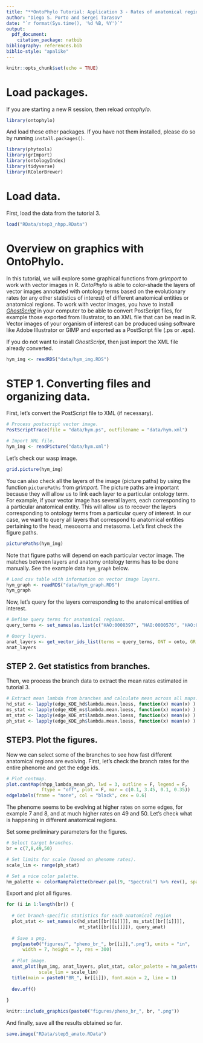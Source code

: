 ```yaml
---
title: "**OntoPhylo Tutorial: Application 3 - Rates of anatomical regions**"
author: "Diego S. Porto and Sergei Tarasov"
date: "`r format(Sys.time(), '%d %B, %Y')`"
output:
  pdf_document:
    citation_package: natbib
bibliography: references.bib
biblio-style: "apalike"
---
```


```r
knitr::opts_chunk$set(echo = TRUE)
```

# Load packages.

If you are starting a new R session, then reload *ontophylo*.
```r
library(ontophylo)
```

And load these other packages. If you have not them installed, please do so by running `install.packages()`.
```r
library(phytools)
library(grImport)
library(ontologyIndex)
library(tidyverse)
library(RColorBrewer)
```

# Load data.

First, load the data from the tutorial 3.
```r
load("RData/step3_nhpp.RData")
```

# Overview on graphics with OntoPhylo.

In this tutorial, we will explore some graphical functions from *grImport* \citet{murrell2009} to work with vector images in R. *OntoPhylo* is able to color-shade the layers of vector images annotated with ontology terms based on the evolutionary rates (or any other statistics of interest) of different anatomical entities or anatomical regions. To work with vector images, you have to install [*GhostScript*](https://www.ghostscript.com/) in your computer to be able to convert PostScript files, for example those exported from Illustrator, to an XML file that can be read in R. Vector images of your organism of interest can be produced using software like Adobe Illustrator or GIMP and exported as a PostScript file (.ps or .eps).

If you do not want to install *GhostScript*, then just import the XML file already converted.
```r
hym_img <- readRDS("data/hym_img.RDS")
```

# STEP 1. Converting files and organizing data.

First, let's convert the PostScript file to XML (if necessary).
```r
# Process postscript vector image.
PostScriptTrace(file = "data/hym.ps", outfilename = "data/hym.xml")

# Import XML file.
hym_img <- readPicture("data/hym.xml")
```

Let's check our wasp image.
```r
grid.picture(hym_img)
```

You can also check all the layers of the image (picture paths) by using the function `picturePaths` from *grImport*. The picture paths are important because they will allow us to link each layer to a particular ontology term. For example, if your vector image has several layers, each corresponding to a particular anatomical entity. This will allow us to recover the layers corresponding to ontology terms from a particular query of interest. In our case, we want to query all layers that correspond to anatomical entities pertaining to the head, mesosoma and metasoma. Let's first check the figure paths.  
```r
picturePaths(hym_img)
```

Note that figure paths will depend on each particular vector image. The matches between layers and anatomy ontology terms has to be done manually. See the example data `hym_graph` below.
```r
# Load csv table with information on vector image layers.
hym_graph <- readRDS("data/hym_graph.RDS")
hym_graph
```

Now, let's query for the layers corresponding to the anatomical entities of interest.
```r
# Define query terms for anatomical regions.
query_terms <- set_names(as.list(c("HAO:0000397", "HAO:0000576", "HAO:0000626")), query_anat)

# Query layers.
anat_layers <- get_vector_ids_list(terms = query_terms, ONT = onto, GR = hym_graph)
anat_layers
```

## STEP 2. Get statistics from branches.

Then, we process the branch data to extract the mean rates estimated in tutorial 3.
```r
# Extract mean lambda from branches and calculate mean across all maps.
hd_stat <- lapply(edge_KDE_hd$lambda.mean.loess, function(x) mean(x) )  %>% unlist()
ms_stat <- lapply(edge_KDE_ms$lambda.mean.loess, function(x) mean(x) )  %>% unlist()
mt_stat <- lapply(edge_KDE_mt$lambda.mean.loess, function(x) mean(x) )  %>% unlist()
ph_stat <- lapply(edge_KDE_ph$lambda.mean.loess, function(x) mean(x) )  %>% unlist()
```

## STEP3. Plot the figures.

Now we can select some of the branches to see how fast different anatomical regions are evolving. First, let's check the branch rates for the entire phenome and get the edge ids.
```r
# Plot contmap.
plot.contMap(nhpp_lambda_mean_ph, lwd = 3, outline = F, legend = F, 
             ftype = "off", plot = F, mar = c(0.1, 3.45, 0.1, 0.35))
edgelabels(frame = "none", col = "black", cex = 0.6)
```

The phenome seems to be evolving at higher rates on some edges, for example 7 and 8, and at much higher rates on 49 and 50. Let's check what is happening in different anatomical regions.

Set some preliminary parameters for the figures.
```r
# Select target branches.
br = c(7,8,49,50)

# Set limits for scale (based on phenome rates).
scale_lim <- range(ph_stat)

# Set a nice color palette.
hm_palette <- colorRampPalette(brewer.pal(9, "Spectral") %>% rev(), space = "Lab")
```

Export and plot all figures. 
```r
for (i in 1:length(br)) {
  
  # Get branch-specific statistics for each anatomical region
  plot_stat <- set_names(c(hd_stat[[br[[i]]]], ms_stat[[br[[i]]]], 
                           mt_stat[[br[[i]]]]), query_anat)
  
  # Save a png.
  png(paste0("figures/", "pheno_br_", br[[i]],".png"), units = "in", 
      width = 7, height = 7, res = 300)
  
  # Plot image.
  anat_plot(hym_img, anat_layers, plot_stat, color_palette = hm_palette(100), 
            scale_lim = scale_lim)
  title(main = paste0("BR_", br[[i]]), font.main = 2, line = 1)
  
  dev.off()
  
}
```

```r
knitr::include_graphics(paste0("figures/pheno_br_", br, ".png"))
```

And finally, save all the results obtained so far.
```r
save.image("RData/step5_anato.RData")
```
